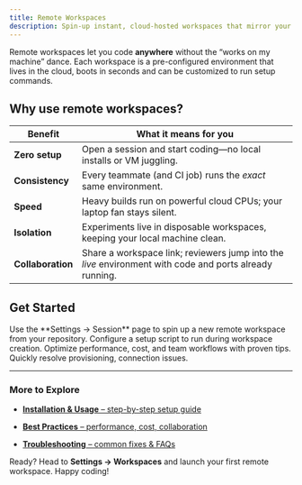 ```yaml
---
title: Remote Workspaces
description: Spin-up instant, cloud-hosted workspaces that mirror your local dev setup—no install required
---
```


Remote workspaces let you code **anywhere** without the “works on my machine” dance. Each workspace is a pre-configured environment that lives in the cloud, boots in seconds and can be customized to run setup commands.
## Why use remote workspaces?

| Benefit           | What it means for you                                                                                   |
| ----------------- | ------------------------------------------------------------------------------------------------------- |
| **Zero setup**    | Open a session and start coding—no local installs or VM juggling.                                       |
| **Consistency**   | Every teammate (and CI job) runs the _exact_ same environment.                                          |
| **Speed**         | Heavy builds run on powerful cloud CPUs; your laptop fan stays silent.                                  |
| **Isolation**     | Experiments live in disposable workspaces, keeping your local machine clean.                            |
| **Collaboration** | Share a workspace link; reviewers jump into the _live_ environment with code and ports already running. |

## Get Started

<CardGroup cols={2}>

  <Card title="1 · Create a Workspace" icon="rocket" href="/web/machine-connection/remote-workspaces/installation-and-usage">
    Use the **Settings → Session** page to spin up a new remote workspace from your repository.
  </Card>


  <Card title="2 · Add setup script" icon="toolbox" href="/web/machine-connection/remote-workspaces/custom-commands">
    Configure a setup script to run during workspace creation.
  </Card>

  <Card title="3 · Follow Best Practices" icon="lightbulb" href="/web/machine-connection/remote-workspaces/best-practices">
    Optimize performance, cost, and team workflows with proven tips.
  </Card>

  <Card title="4 · Troubleshoot Like a Pro" icon="bug" href="/web/machine-connection/remote-workspaces/troubleshooting">
    Quickly resolve provisioning, connection issues.
  </Card>

</CardGroup>

---

### More to Explore

- [**Installation & Usage** – step-by-step setup guide](/web/machine-connection/remote-workspaces/installation-and-usage)

- [**Best Practices** – performance, cost, collaboration](/web/machine-connection/remote-workspaces/best-practices)

- [**Troubleshooting** – common fixes & FAQs](/web/machine-connection/remote-workspaces/troubleshooting)

Ready? Head to **Settings → Workspaces** and launch your first remote workspace. Happy coding!

